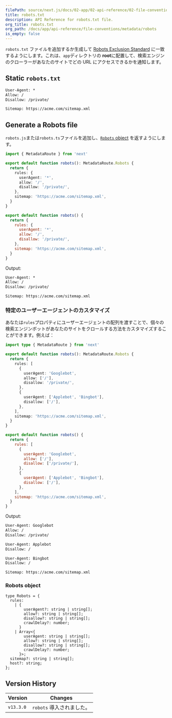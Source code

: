 ```yaml
---
filePath: source/next.js/docs/02-app/02-api-reference/02-file-conventions/01-metadata/robots.mdx
title: robots.txt
description: API Reference for robots.txt file.
org_title: robots.txt
org_path: /docs/app/api-reference/file-conventions/metadata/robots
is_empty: false
---
```


`robots.txt` ファイルを追加するか生成して [Robots Exclusion Standard](https://en.wikipedia.org/wiki/Robots.txt#Standard) に一致するようにします。これは、`app`ディレクトリの **root**に配置して、検索エンジンのクローラーがあなたのサイトでどの URL にアクセスできるかを通知します。

## Static `robots.txt`

```txt:app/robots.txt
User-Agent: *
Allow: /
Disallow: /private/

Sitemap: https://acme.com/sitemap.xml
```

## Generate a Robots file

`robots.js`または`robots.ts`ファイルを追加し、[`Robots` object](#robots-object) を返すようにします。

```ts:app/robots.ts
import { MetadataRoute } from 'next'

export default function robots(): MetadataRoute.Robots {
  return {
    rules: {
      userAgent: '*',
      allow: '/',
      disallow: '/private/',
    },
    sitemap: 'https://acme.com/sitemap.xml',
  }
}
```

```js:app/robots.js
export default function robots() {
  return {
    rules: {
      userAgent: '*',
      allow: '/',
      disallow: '/private/',
    },
    sitemap: 'https://acme.com/sitemap.xml',
  }
}
```

Output:

```txt
User-Agent: *
Allow: /
Disallow: /private/

Sitemap: https://acme.com/sitemap.xml
```

### 特定のユーザーエージェントのカスタマイズ

あなたは`rules`プロパティにユーザーエージェントの配列を渡すことで、個々の検索エンジンボットがあなたのサイトをクロールする方法をカスタマイズすることができます。例えば：

```ts:app/robots.ts
import type { MetadataRoute } from 'next'

export default function robots(): MetadataRoute.Robots {
  return {
    rules: [
      {
        userAgent: 'Googlebot',
        allow: ['/'],
        disallow: '/private/',
      },
      {
        userAgent: ['Applebot', 'Bingbot'],
        disallow: ['/'],
      },
    ],
    sitemap: 'https://acme.com/sitemap.xml',
  }
}
```

```js:app/robots.js
export default function robots() {
  return {
    rules: [
      {
        userAgent: 'Googlebot',
        allow: ['/'],
        disallow: ['/private/'],
      },
      {
        userAgent: ['Applebot', 'Bingbot'],
        disallow: ['/'],
      },
    ],
    sitemap: 'https://acme.com/sitemap.xml',
  }
}
```

Output:

```txt
User-Agent: Googlebot
Allow: /
Disallow: /private/

User-Agent: Applebot
Disallow: /

User-Agent: Bingbot
Disallow: /

Sitemap: https://acme.com/sitemap.xml
```

### Robots object

```tsx
type Robots = {
  rules:
    | {
        userAgent?: string | string[];
        allow?: string | string[];
        disallow?: string | string[];
        crawlDelay?: number;
      }
    | Array<{
        userAgent: string | string[];
        allow?: string | string[];
        disallow?: string | string[];
        crawlDelay?: number;
      }>;
  sitemap?: string | string[];
  host?: string;
};
```

## Version History

| Version   | Changes                   |
| --------- | ------------------------- |
| `v13.3.0` | `robots` 導入されました。 |
